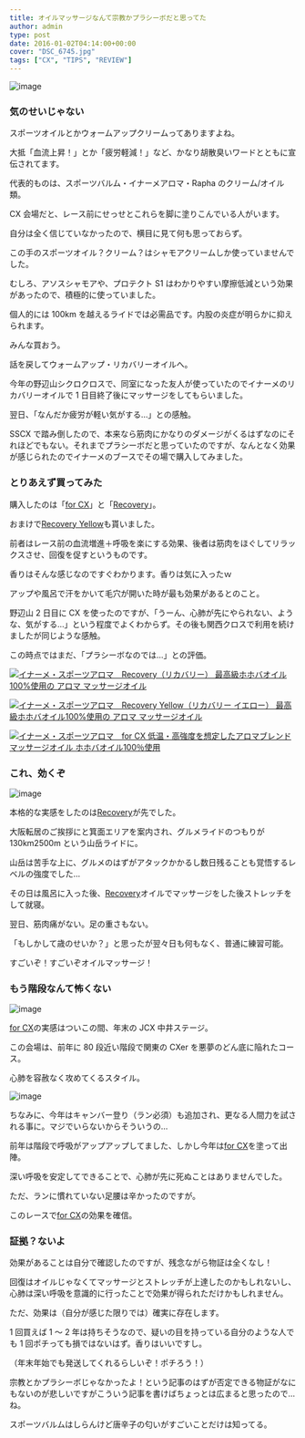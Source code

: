 ---
title: オイルマッサージなんて宗教かプラシーボだと思ってた
author: admin
type: post
date: 2016-01-02T04:14:00+00:00
cover: "DSC_6745.jpg"
tags: ["CX", "TIPS", "REVIEW"]
---

![image](./DSC_6888.jpg)

### 気のせいじゃない

スポーツオイルとかウォームアップクリームってありますよね。

大抵「血流上昇！」とか「疲労軽減！」など、かなり胡散臭いワードとともに宣伝されてます。

代表的ものは、スポーツバルム・イナーメアロマ・Rapha のクリーム/オイル類。

CX 会場だと、レース前にせっせとこれらを脚に塗りこんでいる人がいます。

自分は全く信じていなかったので、横目に見て何も思っておらず。

この手のスポーツオイル？クリーム？はシャモアクリームしか使っていませんでした。

むしろ、アソスシャモアや、プロテクト S1 はわかりやすい摩擦低減という効果があったので、積極的に使っていました。

個人的には 100km を越えるライドでは必需品です。内股の炎症が明らかに抑えられます。

みんな買おう。

<AmazonLinkBox url="http://www.amazon.co.jp/exec/obidos/ASIN/B001O19E2E/gensobunya-22/ref=nosim/" />

<AmazonLinkBox url="http://www.amazon.co.jp/exec/obidos/ASIN/B01628WJ34/gensobunya-22/ref=nosim/" />

話を戻してウォームアップ・リカバリーオイルへ。

今年の野辺山シクロクロスで、同室になった友人が使っていたのでイナーメのリカバリーオイルで 1 日目終了後にマッサージをしてもらいました。

翌日、「なんだか疲労が軽い気がする…」との感触。

SSCX で踏み倒したので、本来なら筋肉にかなりのダメージがくるはずなのにそれほどでもない。それまでプラシーボだと思っていたのですが、なんとなく効果が感じられたのでイナーメのブースでその場で購入してみました。

### とりあえず買ってみた

購入したのは「<a rel="nofollow" href="http://www.amazon.co.jp/gp/product/B019FM9L94/ref=as_li_ss_tl?ie=UTF8&#038;camp=247&#038;creative=7399&#038;creativeASIN=B019FM9L94&#038;linkCode=as2&#038;tag=gensobunya-22">for CX</a>」と「<a rel="nofollow" href="http://www.amazon.co.jp/gp/product/B00H4ZTOZ6/ref=as_li_ss_tl?ie=UTF8&#038;camp=247&#038;creative=7399&#038;creativeASIN=B00H4ZTOZ6&#038;linkCode=as2&#038;tag=gensobunya-22">Recovery</a>」。

おまけで<a rel="nofollow" href="http://www.amazon.co.jp/gp/product/B00H7WLTP4/ref=as_li_ss_tl?ie=UTF8&#038;camp=247&#038;creative=7399&#038;creativeASIN=B00H7WLTP4&#038;linkCode=as2&#038;tag=gensobunya-22">Recovery Yellow</a>も貰いました。

前者はレース前の血流増進＋呼吸を楽にする効果、後者は筋肉をほぐしてリラックスさせ、回復を促すというものです。

香りはそんな感じなのですぐわかります。香りは気に入ったｗ

アップや風呂で汗をかいて毛穴が開いた時が最も効果があるとのこと。

野辺山 2 日目に CX を使ったのですが、「うーん、心肺が先にやられない、ような、気がする…」という程度でよくわからず。その後も関西クロスで利用を続けましたが同じような感触。

この時点ではまだ、「プラシーボなのでは…」との評価。

<a href="https://amzn.to/2PjpOql" name="amazletlink" target="_blank"><img src="https://images-fe.ssl-images-amazon.com/images/I/41nmFUdZfWL._SL160_.jpg" alt="イナーメ・スポーツアロマ　Recovery（リカバリー） 最高級ホホバオイル100%使用の アロマ マッサージオイル" style="border: none;" /></a>

<a href="https://amzn.to/2Xh6gFL" name="amazletlink" target="_blank"><img src="https://images-fe.ssl-images-amazon.com/images/I/51NYLgv5hRL._SL160_.jpg" alt="イナーメ・スポーツアロマ　Recovery Yellow（リカバリー イエロー） 最高級ホホバオイル100%使用の アロマ マッサージオイル" style="border: none;" /></a>

<a href="https://amzn.to/2UEbnmy" name="amazletlink" target="_blank"><img src="https://images-fe.ssl-images-amazon.com/images/I/51b24twZVWL._SL160_.jpg" alt="イナーメ・スポーツアロマ　for CX 低温・高強度を想定したアロマブレンド マッサージオイル ホホバオイル100％使用" style="border: none;" /></a>

### これ、効くぞ

![image](./DSC_6745.jpg)

本格的な実感をしたのは<a rel="nofollow" href="https://amzn.to/2XhMqtX">Recovery</a>が先でした。

大阪転居のご挨拶にと箕面エリアを案内され、グルメライドのつもりが 130km2500m という山岳ライドに。

山岳は苦手な上に、グルメのはずがアタックかかるし数日残ることも覚悟するレベルの強度でした…

その日は風呂に入った後、<a rel="nofollow" href="https://amzn.to/2XhMqtX">Recovery</a>オイルでマッサージをした後ストレッチをして就寝。

翌日、筋肉痛がない。足の重さもない。

「もしかして歳のせいか？」と思ったが翌々日も何もなく、普通に練習可能。

すごいぞ！すごいぞオイルマッサージ！

### もう階段なんて怖くない

![image](./IMG_20150112_091114.jpg)

<a rel="nofollow" href="https://amzn.to/2UEbnmy">for CX</a>の実感はついこの間、年末の JCX 中井ステージ。

この会場は、前年に 80 段近い階段で関東の CXer を悪夢のどん底に陥れたコース。

心肺を容赦なく攻めてくるスタイル。

![image](./DSC_6845.jpg)

ちなみに、今年はキャンバー登り（ラン必須）も追加され、更なる人間力を試される事に。マジでいらないからそういうの…

前年は階段で呼吸がアップアップしてました、しかし今年は<a rel="nofollow" href="https://amzn.to/2UEbnmy">for CX</a>を塗って出陣。

深い呼吸を安定してできることで、心肺が先に死ぬことはありませんでした。

ただ、ランに慣れていない足腰は辛かったのですが。

このレースで<a rel="nofollow" href="https://amzn.to/2UEbnmy">for CX</a>の効果を確信。

### 証拠？ないよ

効果があることは自分で確認したのですが、残念ながら物証は全くなし！

回復はオイルじゃなくてマッサージとストレッチが上達したのかもしれないし、心肺は深い呼吸を意識的に行ったことで効果が得られただけかもしれません。

ただ、効果は（自分が感じた限りでは）確実に存在します。

1 回買えば 1 ～ 2 年は持ちそうなので、疑いの目を持っている自分のような人でも 1 回ポチっても損ではないはず。香りはいいですし。

（年末年始でも発送してくれるらしいぞ！ポチろう！）

宗教とかプラシーボじゃなかったよ！という記事のはずが否定できる物証がなにもないのが悲しいですがこういう記事を書けばちょっとは広まると思ったので…ね。

スポーツバルムはしらんけど唐辛子の匂いがすごいことだけは知ってる。

<AmazonLinkBox url="http://www.amazon.co.jp/exec/obidos/ASIN/B00H4ZTQD6/gensobunya-22/ref=nosim/" />
